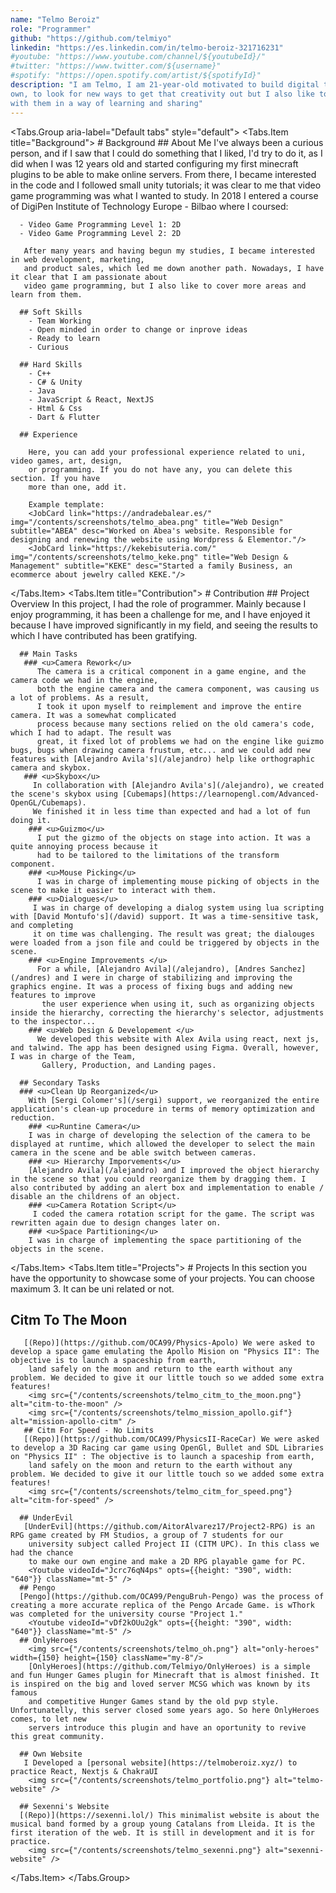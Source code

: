 ---
name: "Telmo Beroiz"
role: "Programmer"
github: "https://github.com/telmiyo"
linkedin: "https://es.linkedin.com/in/telmo-beroiz-321716231"
#youtube: "https://www.youtube.com/channel/${youtubeId}/"
#twitter: "https://www.twitter.com/${username}"
#spotify: "https://open.spotify.com/artist/${spotifyId}"
description: "I am Telmo, I am 21-year-old motivated to build digital things based on my own creativity. I like to learn by my
own, to look for new ways to get that creativity out but I also like to share my ideas with other people and work
with them in a way of learning and sharing"
---

<Tabs.Group aria-label="Default tabs" style="default">
  <Tabs.Item title="Background">
    # Background
      ## About Me
       I've always been a curious person, and if I saw that I could do something that I liked, 
       I'd try to do it, as I did when I was 12 years old and started configuring my first minecraft 
       plugins to be able to make online servers. From there, I became interested in the code and I followed 
       small unity tutorials; it was clear to me that video game programming was what I wanted to study. 
       In 2018 I entered a course of DigiPen Institute of Technology Europe - Bilbao where I coursed:
      
      - Video Game Programming Level 1: 2D
      - Video Game Programming Level 2: 2D 
       
       After many years and having begun my studies, I became interested in web development, marketing, 
       and product sales, which led me down another path. Nowadays, I have it clear that I am passionate about 
       video game programming, but I also like to cover more areas and learn from them.
      
      ## Soft Skills
        - Team Working
        - Open minded in order to change or inprove ideas
        - Ready to learn
        - Curious

      ## Hard Skills
        - C++
        - C# & Unity
        - Java
        - JavaScript & React, NextJS
        - Html & Css
        - Dart & Flutter

      ## Experience

        Here, you can add your professional experience related to uni, video games, art, design,
        or programming. If you do not have any, you can delete this section. If you have
        more than one, add it.

        Example template:
        <JobCard link="https://andradebalear.es/" img="/contents/screenshots/telmo_abea.png" title="Web Design" subtitle="ABEA" desc="Worked on Abea's website. Responsible for designing and renewing the website using Wordpress & Elementor."/>
        <JobCard link="https://kekebisuteria.com/" img="/contents/screenshots/telmo_keke.png" title="Web Design & Management" subtitle="KEKE" desc="Started a family Business, an ecommerce about jewelry called KEKE."/>

  </Tabs.Item>
  <Tabs.Item title="Contribution">
    # Contribution
      ## Project Overview
        In this project, I had the role of programmer. Mainly because I enjoy programming,
         it has been a challenge for me, and I have enjoyed it because I have improved significantly 
         in my field, and seeing the results to which I have contributed has been gratifying.

      ## Main Tasks
       ### <u>Camera Rework</u>
          The camera is a critical component in a game engine, and the camera code we had in the engine,
          both the engine camera and the camera component, was causing us a lot of problems. As a result,
          I took it upon myself to reimplement and improve the entire camera. It was a somewhat complicated
          process because many sections relied on the old camera's code, which I had to adapt. The result was
          great, it fixed lot of problems we had on the engine like guizmo bugs, bugs when drawing camera frustum, etc... and we could add new features with [Alejandro Avila's](/alejandro) help like orthographic camera and skybox.
       ### <u>Skybox</u>
         In collaboration with [Alejandro Avila's](/alejandro), we created the scene's skybox using [Cubemaps](https://learnopengl.com/Advanced-OpenGL/Cubemaps).
         We finished it in less time than expected and had a lot of fun doing it.
        ### <u>Guizmo</u>
          I put the gizmo of the objects on stage into action. It was a quite annoying process because it
          had to be tailored to the limitations of the transform component.
        ### <u>Mouse Picking</u>
          I was in charge of implementing mouse picking of objects in the scene to make it easier to interact with them.
        ### <u>Dialogues</u>
         I was in charge of developing a dialog system using lua scripting with [David Montufo's](/david) support. It was a time-sensitive task, and completing
         it on time was challenging. The result was great; the dialouges were loaded from a json file and could be triggered by objects in the scene.
        ### <u>Engine Improvements </u>
          For a while, [Alejandro Avila](/alejandro), [Andres Sanchez](/andres) and I were in charge of stabilizing and improving the graphics engine. It was a process of fixing bugs and adding new features to improve
           the user experience when using it, such as organizing objects inside the hierarchy, correcting the hierarchy's selector, adjustments to the inspector...
        ### <u>Web Design & Developement </u>
          We developed this website with Alex Avila using react, next js, and talwind. The app has been designed using Figma. Overall, however, I was in charge of the Team,
           Gallery, Production, and Landing pages.

      ## Secondary Tasks
      ### <u>Clean Up Reorganized</u>
        With [Sergi Colomer's](/sergi) support, we reorganized the entire application's clean-up procedure in terms of memory optimization and reduction.
        ### <u>Runtine Camera</u>
        I was in charge of developing the selection of the camera to be displayed at runtime, which allowed the developer to select the main camera in the scene and be able switch between cameras.
        ### <u> Hierarchy Imporvements</u>
        [Alejandro Avila](/alejandro) and I improved the object hierarchy in the scene so that you could reorganize them by dragging them. I also contributed by adding an alert box and implementation to enable / disable an the childrens of an object.
        ### <u>Camera Rotation Script</u>
         I coded the camera rotation script for the game. The script was rewritten again due to design changes later on.
        ### <u>Space Partitioning</u>
        I was in charge of implementing the space partitioning of the objects in the scene.

  </Tabs.Item>
  <Tabs.Item title="Projects">
     # Projects
        In this section you have the opportunity to showcase some of your projects.
        You can choose maximum 3. It can be uni related or not.
  ## Citm To The Moon
       [(Repo)](https://github.com/OCA99/Physics-Apolo) We were asked to develop a space game emulating the Apollo Mision on "Physics II": The objective is to launch a spaceship from earth, 
        land safely on the moon and return to the earth without any problem. We decided to give it our little touch so we added some extra features!
        <img src={"/contents/screenshots/telmo_citm_to_the_moon.png"} alt="citm-to-the-moon" />
        <img src={"/contents/screenshots/telmo_mission_apollo.gif"} alt="mission-apollo-citm" />
       ## Citm For Speed - No Limits
       [(Repo)](https://github.com/OCA99/PhysicsII-RaceCar) We were asked to develop a 3D Racing car game using OpenGl, Bullet and SDL Libraries on "Physics II" : The objective is to launch a spaceship from earth, 
        land safely on the moon and return to the earth without any problem. We decided to give it our little touch so we added some extra features!
        <img src={"/contents/screenshots/telmo_citm_for_speed.png"} alt="citm-for-speed" />

      ## UnderEvil
       [UnderEvil](https://github.com/AitorAlvarez17/Project2-RPG) is an RPG game created by FM Studios, a group of 7 students for our
        university subject called Project II (CITM UPC). In this class we had the chance
        to make our own engine and make a 2D RPG playable game for PC.
        <Youtube videoId="Jcrc76qN4ps" opts={{height: "390", width: "640"}} className="mt-5" />
      ## Pengo
      [Pengo](https://github.com/OCA99/PenguBruh-Pengo) was the process of creating a more accurate replica of the Pengo Arcade Game. is wThork was completed for the university course "Project 1."
        <Youtube videoId="vDf2kOUu2gk" opts={{height: "390", width: "640"}} className="mt-5" />
      ## OnlyHeroes
        <img src={"/contents/screenshots/telmo_oh.png"} alt="only-heroes" width={150} height={150} className="my-8"/>
        [OnlyHeroes](https://github.com/Telmiyo/OnlyHeroes) is a simple and fun Hunger Games plugin for Minecraft that is almost finished. It is inspired on the big and loved server MCSG which was known by its famous 
        and competitive Hunger Games stand by the old pvp style. Unfortunatelly, this server closed some years ago. So here OnlyHeroes comes, to let new 
        servers introduce this plugin and have an oportunity to revive this great community.

      ## Own Website
       I Developed a [personal website](https://telmoberoiz.xyz/) to practice React, Nextjs & ChakraUI
        <img src={"/contents/screenshots/telmo_portfolio.png"} alt="telmo-website" />

      ## Sexenni's Website
      [(Repo)](https://sexenni.lol/) This minimalist website is about the musical band formed by a group young Catalans from Lleida. It is the first iteration of the web. It is still in development and it is for practice.
        <img src={"/contents/screenshots/telmo_sexenni.png"} alt="sexenni-website" />

  </Tabs.Item>
</Tabs.Group>
